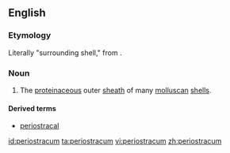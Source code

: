 ==English==

===Etymology===

Literally "surrounding shell," from {{prefix|peri|ostracum|lang=en}}.

===Noun===
{{en-noun|periostraca}}
{{wikipedia}}

# {{context|malacology|lang=en}} The [[proteinaceous]] outer [[sheath]] of many [[molluscan]] [[shell]]s.

====Derived terms====
*[[periostracal]]

[[id:periostracum]]
[[ta:periostracum]]
[[vi:periostracum]]
[[zh:periostracum]]